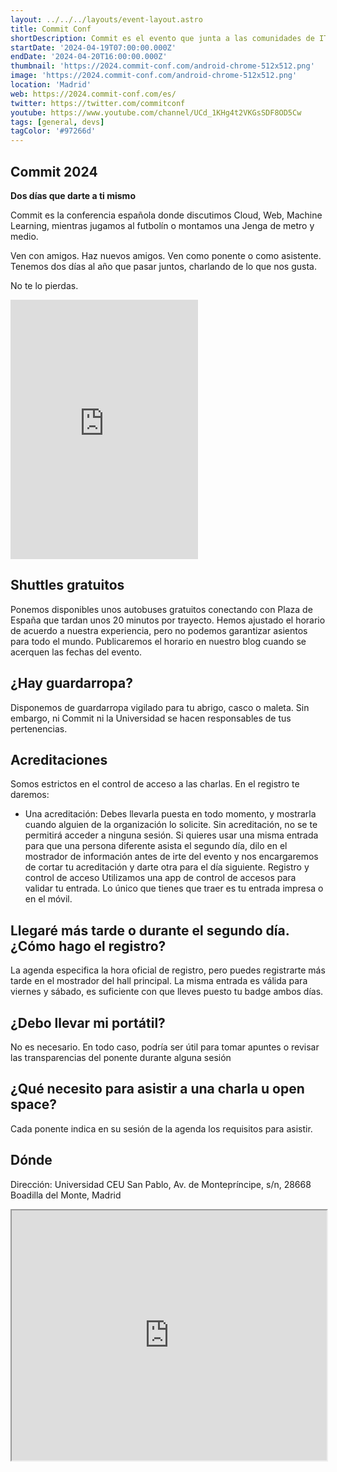 ```yaml
---
layout: ../../../layouts/event-layout.astro
title: Commit Conf
shortDescription: Commit es el evento que junta a las comunidades de IT de España durante dos días.
startDate: '2024-04-19T07:00:00.000Z'
endDate: '2024-04-20T16:00:00.000Z'
thumbnail: 'https://2024.commit-conf.com/android-chrome-512x512.png'
image: 'https://2024.commit-conf.com/android-chrome-512x512.png'
location: 'Madrid'
web: https://2024.commit-conf.com/es/
twitter: https://twitter.com/commitconf
youtube: https://www.youtube.com/channel/UCd_1KHg4t2VKGsSDF8OD5Cw
tags: [general, devs]
tagColor: '#97266d'
---
```


## Commit 2024

**Dos días que darte a ti mismo**

Commit es la conferencia española donde discutimos Cloud, Web, Machine Learning, mientras jugamos al futbolín o montamos una Jenga de metro y medio.

Ven con amigos. Haz nuevos amigos. Ven como ponente o como asistente. Tenemos dos días al año que pasar juntos, charlando de lo que nos gusta.

No te lo pierdas.

<iframe
  title="Resumen de Commit 2023"
  class="video-iframe"
  src="https://www.youtube-nocookie.com/embed/AmX136JgVqU?autoplay=0&amp;modestbranding=1&amp;rel=0&amp;wmode=transparent"
  frameborder="0"
  allow="accelerometer; autoplay; encrypted-media; gyroscope; picture-in-picture"
  allowfullscreen=""
  height="415"
  class="mb-4 mt-4 w-full border-none"
></iframe>

## Shuttles gratuitos

Ponemos disponibles unos autobuses gratuitos conectando con Plaza de España que tardan unos 20 minutos por trayecto. Hemos ajustado el horario de acuerdo a nuestra experiencia, pero no podemos garantizar asientos para todo el mundo. Publicaremos el horario en nuestro blog cuando se acerquen las fechas del evento.

## ¿Hay guardarropa?

Disponemos de guardarropa vigilado para tu abrigo, casco o maleta. Sin embargo, ni Commit ni la Universidad se hacen responsables de tus pertenencias.

## Acreditaciones

Somos estrictos en el control de acceso a las charlas. En el registro te daremos:

- Una acreditación: Debes llevarla puesta en todo momento, y mostrarla cuando alguien de la organización lo solicite. Sin acreditación, no se te permitirá acceder a ninguna sesión. Si quieres usar una misma entrada para que una persona diferente asista el segundo día, dilo en el mostrador de información antes de irte del evento y nos encargaremos de cortar tu acreditación y darte otra para el día siguiente.
  Registro y control de acceso
  Utilizamos una app de control de accesos para validar tu entrada. Lo único que tienes que traer es tu entrada impresa o en el móvil.

## Llegaré más tarde o durante el segundo día. ¿Cómo hago el registro?

La agenda especifica la hora oficial de registro, pero puedes registrarte más tarde en el mostrador del hall principal. La misma entrada es válida para viernes y sábado, es suficiente con que lleves puesto tu badge ambos días.

## ¿Debo llevar mi portátil?

No es necesario. En todo caso, podría ser útil para tomar apuntes o revisar las transparencias del ponente durante alguna sesión

## ¿Qué necesito para asistir a una charla u open space?

Cada ponente indica en su sesión de la agenda los requisitos para asistir.

## Dónde

Dirección: Universidad CEU San Pablo, Av. de Montepríncipe, s/n, 28668 Boadilla del Monte, Madrid

<iframe
  style="width: 100%; height: 400px;"
  height="400"
  allowfullscreen=""
  loading="lazy"
  referrerpolicy="no-referrer-when-downgrade"
  src="https://www.google.com/maps/embed?pb=!1m18!1m12!1m3!1d3038.3971261282263!2d-3.8354488!3d40.4000524!2m3!1f0!2f0!3f0!3m2!1i1024!2i768!4f13.1!3m3!1m2!1s0xd418f5abcb0f793%3A0x584b4722be9549b1!2sUniversidad%20CEU%20San%20Pablo.%20Escuela%20Polit%C3%A9cnica%20Superior!5e0!3m2!1ses!2ses!4v1699432443055!5m2!1ses!2ses"
  aria-label="Universidad CEU San Pablo, Av. de Montepríncipe, s/n, 28668 Boadilla del Monte, Madrid"
></iframe>
